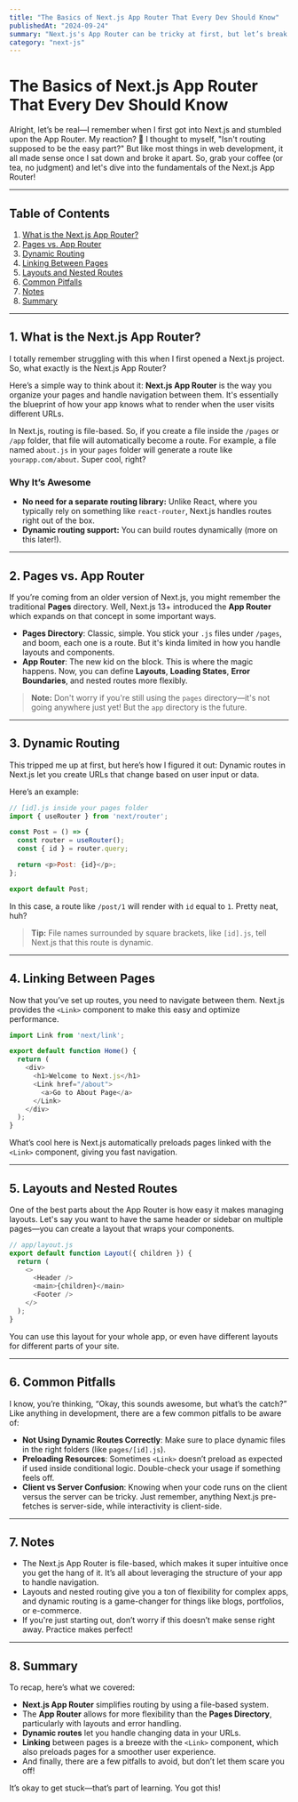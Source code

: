 ```yaml
---
title: "The Basics of Next.js App Router That Every Dev Should Know"
publishedAt: "2024-09-24"
summary: "Next.js's App Router can be tricky at first, but let’s break it down step by step. In this guide, we’ll cover the essentials you need to know to navigate your Next.js apps with ease!"
category: "next-js"
---
```


# The Basics of Next.js App Router That Every Dev Should Know

Alright, let’s be real—I remember when I first got into Next.js and stumbled upon the App Router. My reaction? 🤯 I thought to myself, "Isn't routing supposed to be the easy part?" But like most things in web development, it all made sense once I sat down and broke it apart. So, grab your coffee (or tea, no judgment) and let's dive into the fundamentals of the Next.js App Router!

---



## Table of Contents

1. [What is the Next.js App Router?](#1.-what-is-the-next.js-app-router?)
2. [Pages vs. App Router](#2.-pages-vs.-app-router)
3. [Dynamic Routing](#3.-dynamic-routing)
4. [Linking Between Pages](#4.-linking-between-pages)
5. [Layouts and Nested Routes](#5.-layouts-and-nested-routes)
6. [Common Pitfalls](#6.-common-pitfalls)
7. [Notes](#7.-notes)
8. [Summary](#8.-summary)


---

## 1. What is the Next.js App Router?

I totally remember struggling with this when I first opened a Next.js project. So, what exactly is the Next.js App Router? 

Here’s a simple way to think about it: **Next.js App Router** is the way you organize your pages and handle navigation between them. It's essentially the blueprint of how your app knows what to render when the user visits different URLs.

In Next.js, routing is file-based. So, if you create a file inside the `/pages` or `/app` folder, that file will automatically become a route. For example, a file named `about.js` in your `pages` folder will generate a route like `yourapp.com/about`. Super cool, right?

### Why It’s Awesome

- **No need for a separate routing library:** Unlike React, where you typically rely on something like `react-router`, Next.js handles routes right out of the box.
- **Dynamic routing support:** You can build routes dynamically (more on this later!).

---

## 2. Pages vs. App Router

If you’re coming from an older version of Next.js, you might remember the traditional **Pages** directory. Well, Next.js 13+ introduced the **App Router** which expands on that concept in some important ways.

- **Pages Directory**: Classic, simple. You stick your `.js` files under `/pages`, and boom, each one is a route. But it's kinda limited in how you handle layouts and components.
- **App Router**: The new kid on the block. This is where the magic happens. Now, you can define **Layouts**, **Loading States**, **Error Boundaries**, and nested routes more flexibly.

> **Note:** Don't worry if you're still using the `pages` directory—it's not going anywhere just yet! But the `app` directory is the future.

---

## 3. Dynamic Routing

This tripped me up at first, but here’s how I figured it out: Dynamic routes in Next.js let you create URLs that change based on user input or data.

Here’s an example:

```js
// [id].js inside your pages folder
import { useRouter } from 'next/router';

const Post = () => {
  const router = useRouter();
  const { id } = router.query;

  return <p>Post: {id}</p>;
};

export default Post;
```

In this case, a route like `/post/1` will render with `id` equal to `1`. Pretty neat, huh?

> **Tip:** File names surrounded by square brackets, like `[id].js`, tell Next.js that this route is dynamic.

---

## 4. Linking Between Pages

Now that you’ve set up routes, you need to navigate between them. Next.js provides the `<Link>` component to make this easy and optimize performance.

```js
import Link from 'next/link';

export default function Home() {
  return (
    <div>
      <h1>Welcome to Next.js</h1>
      <Link href="/about">
        <a>Go to About Page</a>
      </Link>
    </div>
  );
}
```

What’s cool here is Next.js automatically preloads pages linked with the `<Link>` component, giving you fast navigation.

---

## 5. Layouts and Nested Routes

One of the best parts about the App Router is how easy it makes managing layouts. Let's say you want to have the same header or sidebar on multiple pages—you can create a layout that wraps your components.

```js
// app/layout.js
export default function Layout({ children }) {
  return (
    <>
      <Header />
      <main>{children}</main>
      <Footer />
    </>
  );
}
```

You can use this layout for your whole app, or even have different layouts for different parts of your site.

---

## 6. Common Pitfalls

I know, you’re thinking, “Okay, this sounds awesome, but what’s the catch?” Like anything in development, there are a few common pitfalls to be aware of:

- **Not Using Dynamic Routes Correctly**: Make sure to place dynamic files in the right folders (like `pages/[id].js`).
- **Preloading Resources**: Sometimes `<Link>` doesn’t preload as expected if used inside conditional logic. Double-check your usage if something feels off.
- **Client vs Server Confusion**: Knowing when your code runs on the client versus the server can be tricky. Just remember, anything Next.js pre-fetches is server-side, while interactivity is client-side.

---

## 7. Notes

- The Next.js App Router is file-based, which makes it super intuitive once you get the hang of it. It’s all about leveraging the structure of your app to handle navigation.
- Layouts and nested routing give you a ton of flexibility for complex apps, and dynamic routing is a game-changer for things like blogs, portfolios, or e-commerce.
- If you're just starting out, don’t worry if this doesn’t make sense right away. Practice makes perfect!

---

## 8. Summary

To recap, here’s what we covered:

- **Next.js App Router** simplifies routing by using a file-based system.
- The **App Router** allows for more flexibility than the **Pages Directory**, particularly with layouts and error handling.
- **Dynamic routes** let you handle changing data in your URLs.
- **Linking** between pages is a breeze with the `<Link>` component, which also preloads pages for a smoother user experience.
- And finally, there are a few pitfalls to avoid, but don’t let them scare you off!

It’s okay to get stuck—that’s part of learning. You got this!
